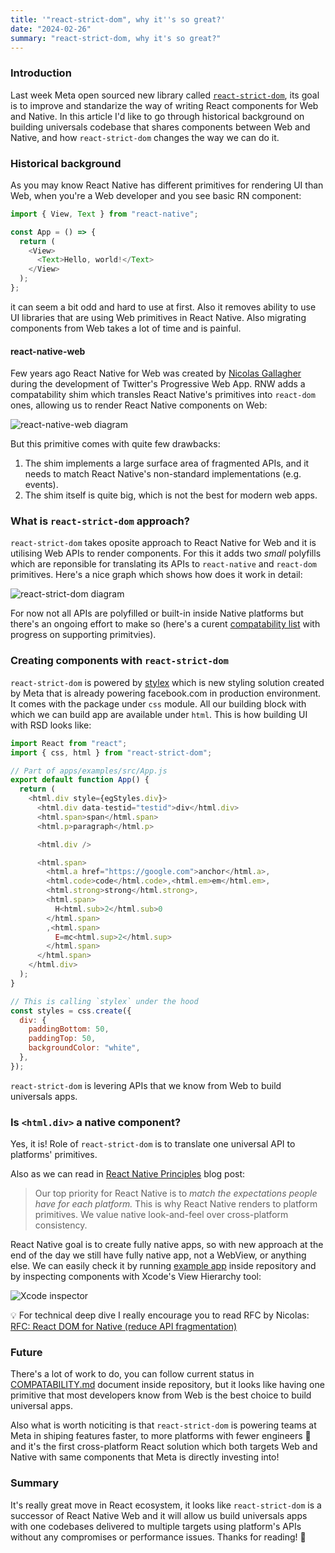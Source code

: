 ```yaml
---
title: '"react-strict-dom", why it''s so great?'
date: "2024-02-26"
summary: "react-strict-dom, why it's so great?"
---
```


### Introduction

Last week Meta open sourced new library called <code>[react-strict-dom](https://github.com/facebook/react-strict-dom)</code>, its goal is to improve and standarize the way of writing React components for Web and Native. In this article I'd like to go through historical background on building universals codebase that shares components between Web and Native, and how <code>react-strict-dom</code> changes the way we can do it.

### Historical background

As you may know React Native has different primitives for rendering UI than Web, when you're a Web developer and you see basic RN component:

```javascript
import { View, Text } from "react-native";

const App = () => {
  return (
    <View>
      <Text>Hello, world!</Text>
    </View>
  );
};
```

it can seem a bit odd and hard to use at first. Also it removes ability to use UI libraries that are using Web primitives in React Native. Also migrating components from Web takes a lot of time and is painful.

#### react-native-web

Few years ago React Native for Web was created by [Nicolas Gallagher](https://nicolasgallagher.com/) during the development of Twitter's Progressive Web App. RNW adds a compatability shim which transles React Native's primitives into <code>react-dom</code> ones, allowing us to render React Native components on Web:

![react-native-web diagram](/images/rnw.png)

But this primitive comes with quite few drawbacks:

1. The shim implements a large surface area of fragmented APIs, and it needs to match React Native's non-standard implementations (e.g. events).
2. The shim itself is quite big, which is not the best for modern web apps.

### What is <code>react-strict-dom</code> approach?

<code>react-strict-dom</code> takes oposite approach to React Native for Web and
it is utilising Web APIs to render components. For this it adds two _small_ polyfills
which are reponsible for translating its APIs to <code>react-native</code>
and <code>react-dom</code> primitives. Here's a nice graph which shows how does it
work in detail:

![react-strict-dom diagram](/images/rsd.png)

For now not all APIs are polyfilled or built-in inside Native platforms but there's an ongoing effort to make so (here's a curent [compatability list](https://github.com/facebook/react-strict-dom/blob/main/packages/react-strict-dom/COMPATIBILITY.md) with progress on supporting primitvies).

### Creating components with <code>react-strict-dom</code>

<code>react-strict-dom</code> is powered by [stylex](https://stylexjs.com/) which
is new styling solution created by Meta that is already powering facebook.com in
production environment. It comes with the package under <code>css</code> module.
All our building block with which we can build app are available under
<code>html</code>. This is how building UI with RSD looks like:

```javascript
import React from "react";
import { css, html } from "react-strict-dom";

// Part of apps/examples/src/App.js
export default function App() {
  return (
    <html.div style={egStyles.div}>
      <html.div data-testid="testid">div</html.div>
      <html.span>span</html.span>
      <html.p>paragraph</html.p>

      <html.div />

      <html.span>
        <html.a href="https://google.com">anchor</html.a>,
        <html.code>code</html.code>,<html.em>em</html.em>,
        <html.strong>strong</html.strong>,
        <html.span>
          H<html.sub>2</html.sub>0
        </html.span>
        ,<html.span>
          E=mc<html.sup>2</html.sup>
        </html.span>
      </html.span>
    </html.div>
  );
}

// This is calling `stylex` under the hood
const styles = css.create({
  div: {
    paddingBottom: 50,
    paddingTop: 50,
    backgroundColor: "white",
  },
});
```

<code>react-strict-dom</code> is levering APIs that we know from Web to build universals
apps.

### Is <code>\<html.div\></code> a native component?

Yes, it is! Role of <code>react-strict-dom</code> is to translate one universal API to platforms' primitives.

Also as we can read in [React Native Principles](https://reactnative.dev/blog/2020/07/17/react-native-principles) blog post:

> Our top priority for React Native is to _match the expectations people have for each platform._ This is why React Native renders to platform primitives. We value native look-and-feel over cross-platform consistency.

React Native goal is to create fully native apps, so with new approach at the end of the day we still have fully native app, not a WebView, or anything else. We can easily check it by running [example app](https://github.com/facebook/react-strict-dom/tree/main/apps/examples) inside repository and by inspecting components with Xcode's View Hierarchy tool:

![Xcode inspector](/images/xcode-inspector.png)

💡 For technical deep dive I really encourage you to read RFC by Nicolas: [RFC: React DOM for Native (reduce API fragmentation)](https://github.com/react-native-community/discussions-and-proposals/pull/496)

### Future

There's a lot of work to do, you can follow current status in [COMPATABILITY.md](https://github.com/facebook/react-strict-dom/blob/main/packages/react-strict-dom/COMPATIBILITY.md) document inside repository, but it looks like having one primitive that most developers know from Web is the best choice to build universal apps.

Also what is worth noticiting is that <code>react-strict-dom</code> is powering teams at Meta in shiping features faster, to more platforms with fewer engineers 🚀 and it's the first cross-platform React solution which both targets Web and Native with same components that Meta is directly investing into!

### Summary

It's really great move in React ecosystem, it looks like <code>react-strict-dom</code> is a successor of React Native Web and it will allow us build universals apps with one codebases delivered to multiple targets using platform's APIs without any compromises or performance issues. Thanks for reading! 🙌
